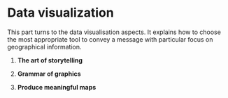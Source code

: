 # Data visualization

This part turns to the data visualisation aspects. It explains how to
choose the most appropriate tool to convey a message with particular
focus on geographical information.

1.  **The art of storytelling**

2.  **Grammar of graphics**

3.  **Produce meaningful maps**
